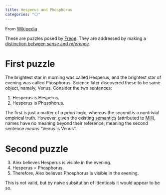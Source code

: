 ```yaml
---
title: Hesperus and Phosphorus
categories: "⚪"
---
```


From [Wikipedia](https://en.wikipedia.org/wiki/Frege%27s_puzzles)

These are puzzles posed by [Frege](/docs/phil/people/frege). They are addressed
by making a [distinction between *sense* and *reference*](/docs/phil/distinctions/made/sense_reference.qmd).

# First puzzle 

The brightest star in morning was called Hesperus, and the brightest star of 
evening was called Phosphorus. Science later discovered these to be same object,
namely, Venus. Consider the two sentences:

1. Hesperus is Hesperus.
2. Hesperus is Phosphorus.

The first is just a matter of *a priori* logic, whereas the second is a 
nontrivial empirical truth. However, given the existing 
[semantics](/docs/phil/definitions/semantics.qmd) (attributed 
to [Mill](/docs/phil/people/mill)), names have no meaning beyond their 
reference, meaning the second sentence *means* "Venus is Venus".

# Second puzzle 

3. Alex believes Hesperus is visible in the evening.
4. Hesperus = Phosphorus.
5. Therefore, Alex believes Phosphorus is visible in the evening.

This is not valid, but by naive subsitution of identicals it would appear to be so.
